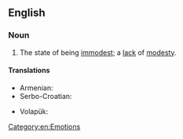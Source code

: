 ==English==

===Noun===
{{en-noun|-|immodesties}}

# The state of being [[immodest]]; a [[lack]] of [[modesty]].

====Translations====
{{trans-top|state of being immodest}}
* Armenian: {{t+|hy|անհամեստություն}}
* Serbo-Croatian: {{t+|sh|nèskromnōst|f}}
{{trans-mid}}
* Volapük: {{t+|vo|nepued}}
{{trans-bottom}}

[[Category:en:Emotions]]